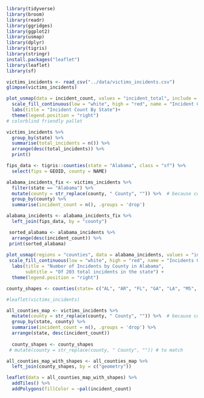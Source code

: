 ```r
library(tidyverse)
library(broom)
library(readr)
library(ggridges)
library(ggplot2)
library(usmap)
library(dplyr)
library(tigris)
library(stringr)
install.packages("leaflet")
library(leaflet)
library(sf)
```

```r
victims_incidents <- read_csv("../data/victims_incidents.csv")
glimpse(victims_incidents)
```

``` r
plot_usmap(data = incident_count, values = "incident_total", include = .south_region, color = "black", exclude = c("OK", "KY", "WV", "MD", "DE", "DC"), labels = TRUE) + 
  scale_fill_continuous(low = "white", high = "red", name = "Incident Count") + 
  labs(title = "Incident Count By State")+
  theme(legend.position = "right")
# colorblind friendly pallet
```

```r
victims_incidents %>%
  group_by(state) %>%
  summarise(total_incidents = n()) %>%
  arrange(desc(total_incidents)) %>% 
  print()
```

``` r
fips_data <- tigris::counties(state = "Alabama", class = "sf") %>%
  select(fips = GEOID, county = NAME)

alabama_incidents_fix <- victims_incidents %>%
  filter(state == "Alabama") %>%
  mutate(county = str_replace(county, " County", "")) %>%  # because county names don't match fips data
  group_by(county) %>%
  summarise(incident_count = n(), .groups = 'drop')

alabama_incidents <- alabama_incidents_fix %>%
  left_join(fips_data, by = "county")

 sorted_alabama <- alabama_incidents %>% 
  arrange(desc(incident_count)) %>% 
 print(sorted_alabama)
 
plot_usmap(regions = "counties", data = alabama_incidents, values = "incident_count", include = "AL", color = "black") +
 scale_fill_continuous(low = "white", high = "red", name = "Incidents Count", na.value = "white") +
  labs(title = "Number of Incidents by County in Alabama",
       subtitle = "Of 203 total incidents in the state") +
  theme(legend.position = "right")
```

``` r
county_shapes <- counties(state= c("AL", "AR", "FL", "GA", "LA", "MS", "NC", "TN", "TX", "VA"), cb=FALSE, resolution="500k")

#leaflet(victims_incidents)

all_counties_map <- victims_incidents %>% 
  mutate(county = str_replace(county, " County", "")) %>%  # because county names don't match fips data
  group_by(state, county) %>%
  summarise(incident_count = n(), .groups = 'drop') %>% 
  arrange(state, desc(incident_count))
  
  county_shapes <- county_shapes
 # mutate(county = str_replace(county, " County", "")) # to match

all_counties_map_with_shapes <- all_counties_map %>%
  left_join(county_shapes, by = c("geometry"))

leaflet(data = all_counties_map_with_shapes) %>% 
  addTiles() %>% 
  addPolygons(fillColor = ~pal(incident_count)
```